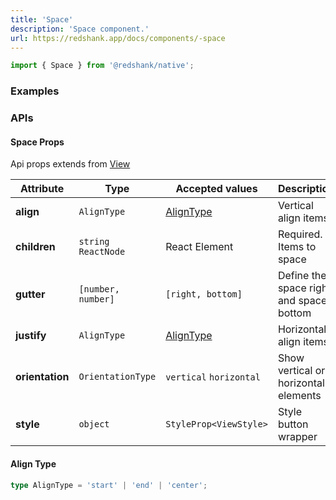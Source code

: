 ```yaml
---
title: 'Space'
description: 'Space component.'
url: https://redshank.app/docs/components/-space
---
```


```jsx
import { Space } from '@redshank/native';
```

### Examples

<Playground
  id="default"
  title="Default"
  description="Default space element."
  code={space.defaultCode}
/>

<Spacer y={2} />

<Playground
  id="gutter"
  title="Gutter"
  description="Gutter spacing children elements."
  code={space.gutter}
/>

<Spacer y={2} />

<Playground
  id="vertical-orientation"
  title="Vertical Orientation"
  description="Vertical orientation elements."
  code={space.verticalAlign}
/>

<Spacer y={2} />

<Playground
  id="justify-align"
  title="Justify And Align"
  description="Justify and align positions elements."
  code={space.justifyAndAlign}
/>

<Spacer y={2} />

### APIs

<Spacer y={2} />

#### Space Props
Api props extends from [View](https://reactnative.dev/docs/view)

| Attribute       | Type                  | Accepted values          | Description                             | Default      |
|-----------------|-----------------------|--------------------------|-----------------------------------------|--------------|
| **align**       | `AlignType`           | [AlignType](#align-type) | Vertical align items                    | `start`      |
| **children**    | `string`  `ReactNode` | React Element            | Required. Items to space                | -            |
| **gutter**      | `[number, number]`    | `[right, bottom]`        | Define the space right and space bottom | `[10, 10]`   |
| **justify**     | `AlignType`           | [AlignType](#align-type) | Horizontal align items                  | `start`      |
| **orientation** | `OrientationType`     | `vertical` `horizontal`  | Show vertical or horizontal elements    | `horizontal` |
| **style**       | `object`              | `StyleProp<ViewStyle>`   | Style button wrapper                    | -            |

<Spacer y={2} />

#### Align Type
```ts
type AlignType = 'start' | 'end' | 'center';
```
